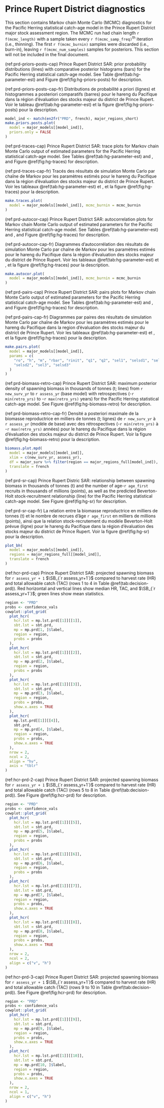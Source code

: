 # Prince Rupert District diagnostics

This section contains Markov chain Monte Carlo (MCMC) diagnostics
for the Pacific Herring statistical catch-age model
in the Prince Rupert District major stock assessment region.
The MCMC run had chain length `r f(mcmc_length)`
with a sample taken every `r f(mcmc_samp_freq)`^th^ iteration (i.e., thinning).
The first `r f(mcmc_burnin)` samples were discarded (i.e., burn-in),
leaving `r f(mcmc_num_samples)` samples for posteriors.
This section will not be included in the final document.

(ref:prd-priors-posts-cap) Prince Rupert District SAR:
prior probability distributions (lines) with
comparative posterior histograms (bars)
for the Pacific Herring statistical catch-age model.
See Table \@ref(tab:hg-parameter-est) and
Figure \@ref(fig:hg-priors-posts) for description.

(ref:prd-priors-posts-cap-fr) Distributions de probabilité a priori (lignes)
et histogrammes a posteriori comparatifs (barres)
pour le hareng du Pacifique dans la région d’évaluation des stocks
majeur du district de Prince Rupert.
Voir le tableau \@ref(tab:hg-parameter-est) et la
figure \@ref(fig:hg-priors-posts) pour la description.

```r
model_ind <- match(en2fr("PRD", french), major_regions_short)
make.priors.posts.plot(
  model = major_models[[model_ind]],
  priors.only = FALSE
)
```

(ref:prd-traces-cap) Prince Rupert District SAR:
trace plots for Markov chain Monte Carlo output of
estimated parameters for the Pacific Herring statistical catch-age model.
See Tables \@ref(tab:hg-parameter-est) and \ref{tab:variables}, and
Figure \@ref(fig:hg-traces) for description.

(ref:prd-traces-cap-fr) Tracés des résultats de simulation
Monte Carlo par chaîne de Markov pour les paramètres estimés
pour le hareng du Pacifique dans la région d’évaluation des stocks
majeur du district de Prince Rupert.
Voir les tableaux \@ref(tab:hg-parameter-est) et \ref{tab:variables}, et
la figure \@ref(fig:hg-traces) pour la description.

```r
make.traces.plot(
  model = major_models[[model_ind]], mcmc_burnin = mcmc_burnin
)
```

(ref:prd-autocor-cap) Prince Rupert District SAR:
autocorrelation plots for Markov chain Monte Carlo output of
estimated parameters for the Pacific Herring statistical catch-age model.
See Tables \@ref(tab:hg-parameter-est) and \ref{tab:variables}, and
Figure \@ref(fig:hg-traces) for description.

(ref:prd-autocor-cap-fr) Diagrammes d’autocorrélation des résultats
de simulation Monte Carlo par chaîne de Markov
pour les paramètres estimés pour le hareng du Pacifique dans
la région d’évaluation des stocks majeur du district de Prince Rupert.
Voir les tableaux \@ref(tab:hg-parameter-est) et \ref{tab:variables}, et
la figure \@ref(fig:hg-traces) pour la description.

```r
make.autocor.plot(
  model = major_models[[model_ind]], mcmc_burnin = mcmc_burnin
)
```

(ref:prd-pairs-cap) Prince Rupert District SAR:
pairs plots for Markov chain Monte Carlo output of
estimated parameters for the Pacific Herring statistical catch-age model.
See Tables \@ref(tab:hg-parameter-est) and \ref{tab:variables}, and
Figure \@ref(fig:hg-traces) for description.

(ref:prd-pairs-cap-fr) Diagrammes par paires des résultats de simulation
Monte Carlo par chaîne de Markov pour
les paramètres estimés pour le hareng du Pacifique
dans la region d’évaluation des stocks majeur du district de Prince Rupert.
Voir les tableaux \@ref(tab:hg-parameter-est) et \ref{tab:variables}, et
la figure \@ref(fig:hg-traces) pour la description.

```r
make.pairs.plot(
  model = major_models[[model_ind]],
  params = c(
    "ro", "h", "m", "rbar", "rinit", "q1", "q2", "sel1", "selsd1", "sel2",
    "selsd2", "sel3", "selsd3"
  )
)
```

(ref:prd-biomass-retro-cap) Prince Rupert District SAR:
maximum posterior density of spawning biomass in thousands of tonnes (t; lines)
from `r new_surv_yr` to `r assess_yr` (base model) with retrospectives 
(-`r min(retro_yrs)` to -`r max(retro_yrs)` years)
for the Pacific Herring statistical catch-age model.
See Figure \@ref(fig:hg-biomass-retro) for description.

(ref:prd-biomass-retro-cap-fr) Densité a posteriori maximale
de la biomasse reproductrice en milliers de tonnes (t; lignes)
de `r new_surv_yr` à `r assess_yr` (modèle de base) avec des rétrospectives
(-`r min(retro_yrs)` à -`r max(retro_yrs)` années)
pour le hareng du Pacifique dans la
région d'évaluation des stocks majeur du district de Prince Rupert.
Voir la figure \@ref(fig:hg-biomass-retro) pour la description.

```r
biomass.plot.mpd(
  model = major_models[[model_ind]],
  xlim = c(new_surv_yr, assess_yr),
  df = major_surv %>% filter(region == major_regions_full[model_ind]),
  translate = french
)
```

(ref:prd-sr-cap) Prince Rupert Distric SAR:
relationship between spawning biomass in thousands of tonnes (t) and
the number of age-`r age_first` recruits in thousands of millions (points),
as well as the predicted Beverton-Holt stock-recruitment relationship (line)
for the Pacific Herring statistical catch-age model.
See Figure \@ref(fig:hg-sr) for description.

(ref:prd-sr-cap-fr) La relation entre la biomasse reproductrice
en milliers de tonnes (t) et
le nombre de recrues d'âge `r age_first` en milliers de millions (points),
ainsi que la relation stock-recrutement du modèle Beverton-Holt prévue (ligne)
pour le hareng du Pacifique
dans la région d'évaluation des stocks majeur du district de Prince Rupert.
Voir la figure \@ref(fig:hg-sr) pour la description.

```r
plot_bh(
  model = major_models[[model_ind]],
  regions = major_regions_full[[model_ind]],
  translate = french
)
```

(ref:hcr-prd-cap) Prince Rupert District SAR:
projected spawning biomass for `r assess_yr + 1` $\SB_{`r assess_yr+1`}$
compared to harvest rate (HR) and total allowable catch (TAC)
(rows 1 to 4 in Table \@ref(tab:decision-prd)).
Red horizontal and vertical lines show median HR, TAC,
and $\SB_{`r assess_yr+1`}$;
green lines show mean statistics.

```r
region <- "PRD"
probs <- confidence_vals
cowplot::plot_grid(
  plot_hcr(
    hcr.lst = mp.lst.prd[[1]][[1]],
    sbt.lst = sbt.prd,
    mp = mp.prd[1, ]$label,
    region = region,
    probs = probs
  ),
  plot_hcr(
    hcr.lst = mp.lst.prd[[1]][[2]],
    sbt.lst = sbt.prd,
    mp = mp.prd[2, ]$label,
    region = region,
    probs = probs
  ),
  plot_hcr(
    hcr.lst = mp.lst.prd[[1]][[3]],
    sbt.lst = sbt.prd,
    mp = mp.prd[3, ]$label,
    region = region,
    probs = probs,
    show.x.axes = TRUE
  ),
  plot_hcr(
    mp.lst.prd[[1]][[4]],
    sbt.prd,
    mp = mp.prd[4, ]$label,
    region = region,
    probs = probs,
    show.x.axes = TRUE
  ),
  nrow = 2,
  ncol = 2,
  align = "hv",
  axis = "tblr"
)
```

(ref:hcr-prd-2-cap) Prince Rupert District SAR:
projected spawning biomass for `r assess_yr + 1` $\SB_{`r assess_yr+1`}$
compared to harvest rate (HR) and total allowable catch (TAC)
(rows 5 to 8 in Table \@ref(tab:decision-prd)).
See Figure \@ref(fig:hcr-prd) for description.

```r
region <- "PRD"
probs <- confidence_vals
cowplot::plot_grid(
  plot_hcr(
    hcr.lst = mp.lst.prd[[1]][[5]],
    sbt.lst = sbt.prd,
    mp = mp.prd[5, ]$label,
    region = region,
    probs = probs
  ),
  plot_hcr(
    hcr.lst = mp.lst.prd[[1]][[6]],
    sbt.lst = sbt.prd,
    mp = mp.prd[6, ]$label,
    region = region,
    probs = probs
  ),
  plot_hcr(
    hcr.lst = mp.lst.prd[[1]][[7]],
    sbt.lst = sbt.prd,
    mp = mp.prd[7, ]$label,
    region = region,
    probs = probs,
    show.x.axes = TRUE
  ),
  plot_hcr(
    hcr.lst = mp.lst.prd[[1]][[8]],
    sbt.lst = sbt.prd,
    mp = mp.prd[8, ]$label,
    region = region,
    probs = probs,
    show.x.axes = TRUE
  ),
  nrow = 2,
  ncol = 2,
  align = c("v", "h")
)
```

(ref:hcr-prd-3-cap) Prince Rupert District SAR:
projected spawning biomass for `r assess_yr + 1` $\SB_{`r assess_yr+1`}$
compared to harvest rate (HR) and total allowable catch (TAC)
(rows 9 to 10 in Table \@ref(tab:decision-prd)).
See Figure \@ref(fig:hcr-prd) for description.

```r
region <- "PRD"
probs <- confidence_vals
cowplot::plot_grid(
  plot_hcr(
    hcr.lst = mp.lst.prd[[1]][[9]],
    sbt.lst = sbt.prd,
    mp = mp.prd[9, ]$label,
    region = region,
    probs = probs,
    show.x.axes = TRUE
  ),
  plot_hcr(
    hcr.lst = mp.lst.prd[[1]][[10]],
    sbt.lst = sbt.prd,
    mp = mp.prd[10, ]$label,
    region = region,
    probs = probs,
    show.x.axes = TRUE
  ),
  nrow = 2,
  ncol = 1,
  align = c("v", "h")
)
```
